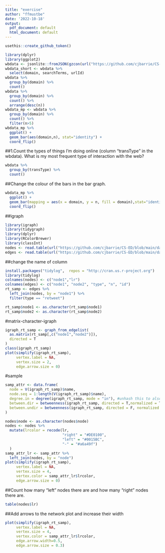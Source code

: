 ```yaml
---
title: "exercise"
author: "ffmustbe"
date: '2022-10-18'
output:
  pdf_document: default
  html_document: default
---
```

```r
usethis::create_github_token()
```



```r
library(dplyr)
library(ggplot2)
wbdata <- jsonlite::fromJSON(gzcon(url("https://github.com/cjbarrie/CS-ED/blob/main/data/web_historian_data.json?raw=true")))
wbdata_short <- wbdata %>%
  select(domain, searchTerms, urlId)
wbdata %>%
  group_by(domain) %>%
  count()
wbdata %>%
  group_by(domain) %>%
  count() %>%
  arrange(desc(n))
wbdata_mp <- wbdata %>%
  group_by(domain) %>%
  count() %>%
  filter(n>5)
wbdata_mp %>%
  ggplot() +
  geom_bar(aes(domain,n), stat="identity") +
  coord_flip()
```
##1.Count the types of things I’m doing online (column “transType” in the wbdata). What is my most frequent type of interaction with the web?
```r
wbdata %>%
  group_by(transType) %>%
  count()
```
##Change the colour of the bars in the bar graph.
```r
wbdata_mp %>%
  ggplot() +
  geom_bar(mapping = aes(x = domain, y = n, fill = domain),stat="identity")+
  coord_flip()
```
##igraph
```r
library(igraph)
library(tidygraph)
library(dplyr)
library(RColorBrewer)
library(classInt)
nodes <- read.table(url("https://github.com/cjbarrie/CS-ED/blob/main/data/all.nodes.txt?raw=true"))
edges <- read.table(url("https://github.com/cjbarrie/CS-ED/blob/main/data/all.edgelist.txt?raw=true"))
```
##change the name of column 
```r
install.packages("tidylog",  repos = "http://cran.us.r-project.org")
library(tidylog)
colnames(nodes) <- c("node1","lr")
colnames(edges) <- c("node1", "node2", "type", "n", "id")
rt_samp <- edges %>%
  left_join(nodes, by = "node1") %>%
  filter(type == "retweet")

rt_samp$node1 <- as.character(rt_samp$node1)
rt_samp$node2 <- as.character(rt_samp$node2)
```
#matrix-character-igraph
```r
igraph_rt_samp <- graph_from_edgelist(
  as.matrix(rt_samp[,c("node1","node2")]),
  directed = T
)
class(igraph_rt_samp)
plot(simplify(igraph_rt_samp), 
     vertex.label = NA, 
     vertex.size = 2,
     edge.arrow.size = 0)
```
#sample
```r
samp_attr <- data.frame(
  node = V(igraph_rt_samp)$name,
  node.seq = 1:length(V(igraph_rt_samp)$name),
  degree.in = degree(igraph_rt_samp, mode = "in"), #unhash this to also estimate indegree
  between.dir = betweenness(igraph_rt_samp, directed = T,normalized = T), #unhash this to also estimate betweenness
  between.undir = betweenness(igraph_rt_samp, directed = F, normalized = T) #unhash this to also estimate betweenness (undirected)
)
```

```r
nodes$node <- as.character(nodes$node)
nodes <- nodes %>%
  mutate(lrcolor = recode(lr,
                          "right" = "#DE0100",
                          "left" = "#0015BC",
                          "-" = "#a6a49f")
  )
samp_attr_lr <- samp_attr %>%
  left_join(nodes, by = "node")
plot(simplify(igraph_rt_samp), 
     vertex.label = NA, 
     vertex.size = 4,
     vertex.color = samp_attr_lr$lrcolor,
     edge.arrow.size = 0)
```

##Count how many “left” nodes there are and how many “right” nodes there are.
```r
table(nodes$lr)
```
##Add arrows to the network plot and increase their width
```r

plot(simplify(igraph_rt_samp), 
     vertex.label = NA, 
     vertex.size = 4,
     vertex.color = samp_attr_lr$lrcolor,
     edge.arrow.width=0.5,
     edge.arrow.size = 0.3)

```

